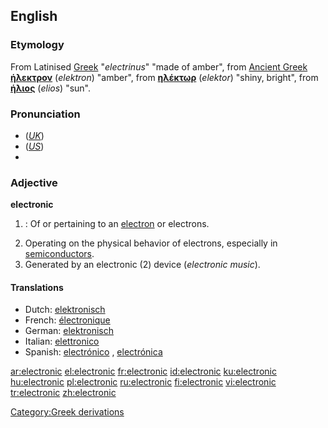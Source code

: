 ==English==

{{rank|account|party|sight|455|electronic|sea|necessary|idea}}

===Etymology===
From Latinised [[Greek]] "''electrinus''" "made of amber", from [[Ancient Greek]]  '''[[ήλεκτρον]]''' (''elektron'') "amber", from '''[[ηλέκτωρ]]''' (''elektor'') "shiny, bright", from '''[[ήλιος]]''' (''elios'') "sun".

===Pronunciation===
*(''[[Received Pronunciation|UK]]'') {{IPA|/ɪˌlɛkˈtɹɒnɪk/}}
*(''[[General American|US]]'') {{IPA|/ɪˌlɛkˈtɹɑnɪk/}}
*{{audio|en-us-electronic.ogg|Audio (US)}}

===Adjective===
'''electronic'''

# {{context|physics|chemistry}}: Of or pertaining to an [[electron]] or electrons.
# Operating on the physical behavior of electrons, especially in [[semiconductor]]s.
# Generated by an electronic (2) device (''electronic music'').

====Translations====
*Dutch: [[elektronisch]]
*French: [[électronique]] {{f}}
*German: [[elektronisch]]
*Italian: [[elettronico]]
*Spanish: [[electrónico]] {{m}}, [[electrónica]] {{f}}

[[Category:Greek derivations]]

[[ar:electronic]]
[[el:electronic]]
[[fr:electronic]]
[[id:electronic]]
[[ku:electronic]]
[[hu:electronic]]
[[pl:electronic]]
[[ru:electronic]]
[[fi:electronic]]
[[vi:electronic]]
[[tr:electronic]]
[[zh:electronic]]